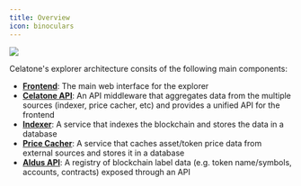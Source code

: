 ```yaml
---
title: Overview
icon: binoculars
---
```


<Frame>
  <img src="/images/celatone_architecture_external.png" />
</Frame>

Celatone's explorer architecture consits of the following main components:

- [**Frontend**](./components/frontend): The main web interface for the explorer
- [**Celatone API**](./components/celatone-api): An API middleware that aggregates data from the multiple sources (indexer, price cacher, etc) and provides a unified API for the frontend
- [**Indexer**](./components/indexer): A service that indexes the blockchain and stores the data in a database
- [**Price Cacher**](./components/price-cacher): A service that caches asset/token price data from external sources and stores it in a database
- [**Aldus API**](./components/aldus-api): A registry of blockchain label data (e.g. token name/symbols, accounts, contracts) exposed through an API
